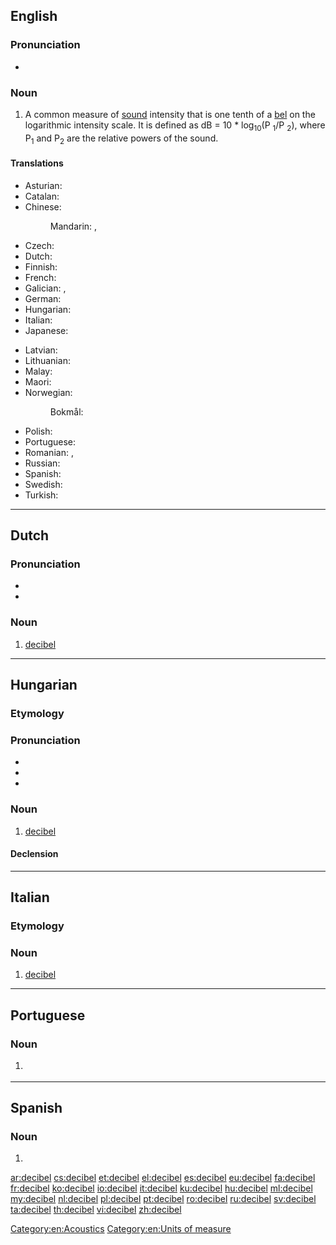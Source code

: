 {{also|décibel}}
==English==
{{wikipedia}}

===Pronunciation===
* {{a|GenAm}} {{IPA|/ˈdɛsɪbɛl/|/ˈdɛsɪbəl/|lang=en}}

===Noun===
{{en-noun}}

# A common measure of [[sound]] intensity that is one tenth of a [[bel]] on the logarithmic intensity scale. It is defined as dB = 10 * log<sub>10</sub>(P <sub>1</sub>/P <sub>2</sub>), where P<sub>1</sub> and P<sub>2</sub> are the relative powers of the sound.

====Translations====
{{trans-top|a common measure of sound intensity}}
* Asturian: {{t|ast|decibeliu|m}}
* Catalan: {{t|ca|decibel|m}}
* Chinese:
*: Mandarin: {{t+|cmn|分貝|sc=Hani}}, {{t+|cmn|分贝|tr=fēnbèi|sc=Hani}}
* Czech: {{t+|cs|decibel|m}}
* Dutch: {{t+|nl|decibel|m}}
* Finnish: {{t+|fi|desibeli}}
* French: {{t+|fr|décibel|m}}
* Galician: {{t|gl|decibel|m}}, {{t|gl|decibelio|m}}
* German: {{t+|de|Dezibel|n}}
* Hungarian: {{t+|hu|decibel}}
* Italian: {{t+|it|decibel|m}}
* Japanese: {{t|ja|デシベル|tr=deshiberu|sc=Jpan}}
{{trans-mid}}
* Latvian: {{t|lv|decibels|m}}
* Lithuanian: {{t|lt|decibelas|m}}
* Malay: {{t|ms|desibel}}
* Maori: {{t|mi|wae paoro}}
* Norwegian:
*: Bokmål: {{t|nb|decibel}}
* Polish: {{t+|pl|decybel|m}}
* Portuguese: {{t+|pt|decibel|m}}
* Romanian: {{t|ro|decibeli|m-p}}, {{t+|ro|decibel|m}}
* Russian: {{t+|ru|децибе́л|m}}
* Spanish: {{t+|es|decibelio|m}}
* Swedish: {{t+|sv|decibel|n}}
* Turkish: {{t+|tr|desibel}}
{{trans-bottom}}

[[Category:en:Acoustics]]
[[Category:en:Units of measure]]

----

==Dutch==

===Pronunciation===
* {{IPA|/ˈdeːsibɛl/|lang=nl}}
* {{audio|Nl-decibel.ogg|Audio|lang=nl}}

===Noun===
{{nl-noun|m|-s|decibeltje}}

# [[#English|decibel]]

----

==Hungarian==

===Etymology===
{{hu-prefix|deci|bel}}

===Pronunciation===
* {{IPA|/ˈdɛt͡sibɛl/|lang=hu}}
* {{audio|Hu-decibel.ogg|Audio|lang=hu}}
* {{hyphenation|de|ci|bel|lang=hu}}

===Noun===
{{hu-noun|ek}}

# [[decibel#English|decibel]]

====Declension====
{{hu-decl-ek|decibe|l}}{{hu-pos-etek|decibel|j|jei}}

----

==Italian==

===Etymology===
{{etyl|en|it}} {{term|decibel|lang=en}}

===Noun===
{{head|it|noun|g=m|invariable}}

# [[#English|decibel]]

----

==Portuguese==

===Noun===
{{pt-noun|m|decibéis}}

# {{l/en|decibel}} {{gloss|a common measure of sound intensity}}

----

==Spanish==

===Noun===
{{es-noun|m|es}}

# {{alternative form of|decibelio|lang=es}}

[[ar:decibel]]
[[cs:decibel]]
[[et:decibel]]
[[el:decibel]]
[[es:decibel]]
[[eu:decibel]]
[[fa:decibel]]
[[fr:decibel]]
[[ko:decibel]]
[[io:decibel]]
[[it:decibel]]
[[ku:decibel]]
[[hu:decibel]]
[[ml:decibel]]
[[my:decibel]]
[[nl:decibel]]
[[pl:decibel]]
[[pt:decibel]]
[[ro:decibel]]
[[ru:decibel]]
[[sv:decibel]]
[[ta:decibel]]
[[th:decibel]]
[[vi:decibel]]
[[zh:decibel]]